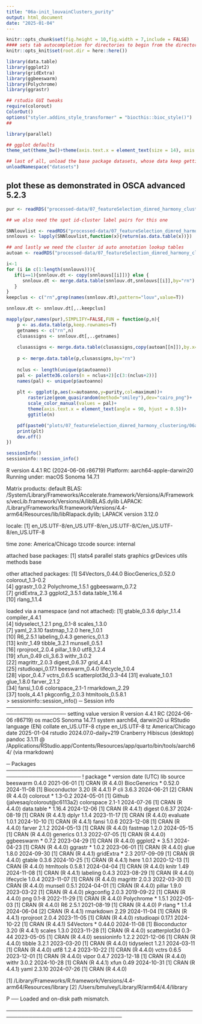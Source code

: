```yaml
---
title: "06a-init_louvainClusters_purity"
output: html_document
date: "2025-01-04"
---
```


```r
knitr::opts_chunk$set(fig.height = 10,fig.width = 7,include = FALSE)
#### sets tab autocompletion for directories to begin from the directory containing the .Rproj session, instead of the script's directory if different
knitr::opts_knit$set(root.dir = here::here())

library(data.table)
library(ggplot2)
library(gridExtra)
library(ggbeeswarm)
library(Polychrome)
library(ggrastr)

## rstudio GUI tweaks
require(colorout)
ColorOut()
options("styler.addins_style_transformer" = "biocthis::bioc_style()")
## 

library(parallel)

## ggplot defaults
theme_set(theme_bw()+theme(axis.text.x = element_text(size = 14), axis.title.x = element_text(size = 16), axis.text.y = element_text(size = 14), axis.title.y = element_text(size =16), plot.title = element_text(size = 20,hjust=0.5), strip.text = element_text(size=18), legend.text = element_text(size=10), legend.title = element_text(size=11,hjust=0.5)))

## last of all, unload the base package datasets, whose data keep getting in the way of autocompletions (e.g., Theoph is priortized over TRUE)
unloadNamespace("datasets")
```

## plot these as demonstrated in OSCA advanced 5.2.3
```r
pur <- readRDS("processed-data/07_featureSelection_dimred_harmony_clustering/06b-init_SNNk10_louvain_clustpuritys.RDS")

## we also need the spot id-cluster label pairs for this one

SNNlouvlist <- readRDS("processed-data/07_featureSelection_dimred_harmony_clustering/04-Initial_louvLeid_res0.5-1-2_clusterings.RDS")
snnlouvs <- lapply(SNNlouvlist,function(x){return(as.data.table(x))})

## and lastly we need the cluster id auto annotation lookup tables
autoan <- readRDS("processed-data/07_featureSelection_dimred_harmony_clustering/05b-init_clusterings_autoannoLCrapheAndGABAergic.RDS")

i<-1
for (i in c(1:length(snnlouvs))){
   if(i==1){snnlouv.dt <- copy(snnlouvs[[i]])} else {
      snnlouv.dt <- merge.data.table(snnlouv.dt,snnlouvs[[i]],by="rn")
   }
}
keepclus <- c("rn",grep(names(snnlouv.dt),pattern="louv",value=T))

snnlouv.dt <- snnlouv.dt[,..keepclus]

mapply(pur,names(pur),SIMPLIFY=FALSE,FUN = function(p,n){
    p <- as.data.table(p,keep.rownames=T)
    getnames <- c("rn",n)
    clusassigns <- snnlouv.dt[,..getnames]
    
    clusassigns <- merge.data.table(clusassigns,copy(autoan[[n]]),by.x=n,by.y="clusid")
    
    p <- merge.data.table(p,clusassigns,by="rn")
    
    nclus <- length(unique(p$autoanno))
    pal <- palette36.colors(n = nclus+2)[c(3:(nclus+2))]
    names(pal) <- unique(p$autoanno)
    
    plt <- ggplot(p,aes(x=autoanno,y=purity,col=maximum))+
        rasterize(geom_quasirandom(method="smiley"),dev="cairo_png")+
        scale_color_manual(values = pal)+
        theme(axis.text.x = element_text(angle = 90, hjust = 0.5))+
        ggtitle(n)

    pdf(paste0("plots/07_featureSelection_dimred_harmony_clustering/06a_init_louv_clusPuritys/",n,".pdf"),height=8,width=14)
    print(plt)
    dev.off()
})

```

```r
sessionInfo()
sessioninfo::session_info()
```
R version 4.4.1 RC (2024-06-06 r86719)
Platform: aarch64-apple-darwin20
Running under: macOS Sonoma 14.7.1

Matrix products: default
BLAS:   /System/Library/Frameworks/Accelerate.framework/Versions/A/Frameworks/vecLib.framework/Versions/A/libBLAS.dylib 
LAPACK: /Library/Frameworks/R.framework/Versions/4.4-arm64/Resources/lib/libRlapack.dylib;  LAPACK version 3.12.0

locale:
[1] en_US.UTF-8/en_US.UTF-8/en_US.UTF-8/C/en_US.UTF-8/en_US.UTF-8

time zone: America/Chicago
tzcode source: internal

attached base packages:
[1] stats4    parallel  stats     graphics  grDevices utils     methods   base     

other attached packages:
 [1] S4Vectors_0.44.0    BiocGenerics_0.52.0 colorout_1.3-0.2   
 [4] ggrastr_1.0.2       Polychrome_1.5.1    ggbeeswarm_0.7.2   
 [7] gridExtra_2.3       ggplot2_3.5.1       data.table_1.16.4  
[10] rlang_1.1.4        

loaded via a namespace (and not attached):
 [1] gtable_0.3.6         dplyr_1.1.4          compiler_4.4.1      
 [4] tidyselect_1.2.1     png_0.1-8            scales_1.3.0        
 [7] yaml_2.3.10          fastmap_1.2.0        here_1.0.1          
[10] R6_2.5.1             labeling_0.4.3       generics_0.1.3      
[13] knitr_1.49           tibble_3.2.1         munsell_0.5.1       
[16] rprojroot_2.0.4      pillar_1.9.0         utf8_1.2.4          
[19] xfun_0.49            cli_3.6.3            withr_3.0.2         
[22] magrittr_2.0.3       digest_0.6.37        grid_4.4.1          
[25] rstudioapi_0.17.1    beeswarm_0.4.0       lifecycle_1.0.4     
[28] vipor_0.4.7          vctrs_0.6.5          scatterplot3d_0.3-44
[31] evaluate_1.0.1       glue_1.8.0           farver_2.1.2        
[34] fansi_1.0.6          colorspace_2.1-1     rmarkdown_2.29      
[37] tools_4.4.1          pkgconfig_2.0.3      htmltools_0.5.8.1   
> sessioninfo::session_info()
─ Session info ──────────────────────────────────────────────────────────────────
 setting  value
 version  R version 4.4.1 RC (2024-06-06 r86719)
 os       macOS Sonoma 14.7.1
 system   aarch64, darwin20
 ui       RStudio
 language (EN)
 collate  en_US.UTF-8
 ctype    en_US.UTF-8
 tz       America/Chicago
 date     2025-01-04
 rstudio  2024.07.0-daily+219 Cranberry Hibiscus (desktop)
 pandoc   3.1.11 @ /Applications/RStudio.app/Contents/Resources/app/quarto/bin/tools/aarch64/ (via rmarkdown)

─ Packages ──────────────────────────────────────────────────────────────────────
 ! package       * version date (UTC) lib source
   beeswarm        0.4.0   2021-06-01 [1] CRAN (R 4.4.0)
   BiocGenerics  * 0.52.0  2024-11-08 [1] Bioconductor 3.20 (R 4.4.1)
 P cli             3.6.3   2024-06-21 [2] CRAN (R 4.4.0)
   colorout      * 1.3-0.2 2024-05-01 [1] Github (jalvesaq/colorout@c6113a2)
   colorspace      2.1-1   2024-07-26 [1] CRAN (R 4.4.0)
   data.table    * 1.16.4  2024-12-06 [1] CRAN (R 4.4.1)
   digest          0.6.37  2024-08-19 [1] CRAN (R 4.4.1)
   dplyr           1.1.4   2023-11-17 [1] CRAN (R 4.4.0)
   evaluate        1.0.1   2024-10-10 [1] CRAN (R 4.4.1)
   fansi           1.0.6   2023-12-08 [1] CRAN (R 4.4.0)
   farver          2.1.2   2024-05-13 [1] CRAN (R 4.4.0)
   fastmap         1.2.0   2024-05-15 [1] CRAN (R 4.4.0)
   generics        0.1.3   2022-07-05 [1] CRAN (R 4.4.0)
   ggbeeswarm    * 0.7.2   2023-04-29 [1] CRAN (R 4.4.0)
   ggplot2       * 3.5.1   2024-04-23 [1] CRAN (R 4.4.0)
   ggrastr       * 1.0.2   2023-06-01 [1] CRAN (R 4.4.0)
   glue            1.8.0   2024-09-30 [1] CRAN (R 4.4.1)
   gridExtra     * 2.3     2017-09-09 [1] CRAN (R 4.4.0)
   gtable          0.3.6   2024-10-25 [1] CRAN (R 4.4.1)
   here            1.0.1   2020-12-13 [1] CRAN (R 4.4.0)
   htmltools       0.5.8.1 2024-04-04 [1] CRAN (R 4.4.0)
   knitr           1.49    2024-11-08 [1] CRAN (R 4.4.1)
   labeling        0.4.3   2023-08-29 [1] CRAN (R 4.4.0)
   lifecycle       1.0.4   2023-11-07 [1] CRAN (R 4.4.0)
   magrittr        2.0.3   2022-03-30 [1] CRAN (R 4.4.0)
   munsell         0.5.1   2024-04-01 [1] CRAN (R 4.4.0)
   pillar          1.9.0   2023-03-22 [1] CRAN (R 4.4.0)
   pkgconfig       2.0.3   2019-09-22 [1] CRAN (R 4.4.0)
   png             0.1-8   2022-11-29 [1] CRAN (R 4.4.0)
   Polychrome    * 1.5.1   2022-05-03 [1] CRAN (R 4.4.0)
   R6              2.5.1   2021-08-19 [1] CRAN (R 4.4.0)
 P rlang         * 1.1.4   2024-06-04 [2] CRAN (R 4.4.1)
   rmarkdown       2.29    2024-11-04 [1] CRAN (R 4.4.1)
   rprojroot       2.0.4   2023-11-05 [1] CRAN (R 4.4.0)
   rstudioapi      0.17.1  2024-10-22 [1] CRAN (R 4.4.1)
   S4Vectors     * 0.44.0  2024-11-08 [1] Bioconductor 3.20 (R 4.4.1)
   scales          1.3.0   2023-11-28 [1] CRAN (R 4.4.0)
   scatterplot3d   0.3-44  2023-05-05 [1] CRAN (R 4.4.0)
   sessioninfo     1.2.2   2021-12-06 [1] CRAN (R 4.4.0)
   tibble          3.2.1   2023-03-20 [1] CRAN (R 4.4.0)
   tidyselect      1.2.1   2024-03-11 [1] CRAN (R 4.4.0)
   utf8            1.2.4   2023-10-22 [1] CRAN (R 4.4.0)
   vctrs           0.6.5   2023-12-01 [1] CRAN (R 4.4.0)
   vipor           0.4.7   2023-12-18 [1] CRAN (R 4.4.0)
   withr           3.0.2   2024-10-28 [1] CRAN (R 4.4.1)
   xfun            0.49    2024-10-31 [1] CRAN (R 4.4.1)
   yaml            2.3.10  2024-07-26 [1] CRAN (R 4.4.0)

 [1] /Library/Frameworks/R.framework/Versions/4.4-arm64/Resources/library
 [2] /Users/bmulvey/Library/R/arm64/4.4/library

 P ── Loaded and on-disk path mismatch.

─────────────────────────────────────────────────────────────────────────────────
